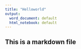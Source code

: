 ```yaml
---
title: "Helloworld"
output:
  word_document: default
  html_notebook: default
---
```


## This is a markdown file